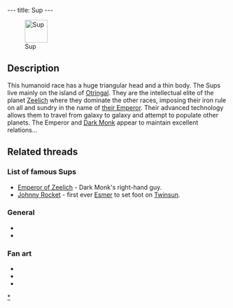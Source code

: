 ---
title: Sup
---

[[Image:SupAnim.gif|right|52px|thumb|Sup]]

{{Quote|
Quote=Sup representative. The Sups live in the upper city of Otringal. They are the planet's intellectual elite and always hold the highest positions.|
Character=A plaque in [[Dark Monk's temple]]}}

==Description==
This humanoid race has a huge triangular head and a thin body. The Sups live mainly on the island of [[Otringal]]. They are the intellectual elite of the planet [[Zeelich]] where they dominate the other races, imposing their iron rule on all and sundry in the name of [[Emperor of Zeelich|their Emperor]]. Their advanced technology allows them to travel from galaxy to galaxy and attempt to populate other planets. The Emperor and [[Dark Monk]] appear to maintain excellent relations...

==Related threads==

===List of famous Sups===
* [[Emperor of Zeelich]] - Dark Monk's right-hand guy.
* [[Johnny Rocket]] - first ever [[Esmer]] to set foot on [[Twinsun]].

===General===
* {{thread|id=4677|title=Sups vs. Mosquibee's!}}
* {{thread|id=4303|title=Which race do you consider closest to humans?}}

===Fan art===
* {{thread|id=6222|title=For those interested to see what a cell-shaded LBA would look like}}
* {{thread|id=11891|title=Esmer drawing}}
* {{thread|id=12533|title=Zeelich - Sup render}}

{{Stub}}

[[Category:Sups|*]]